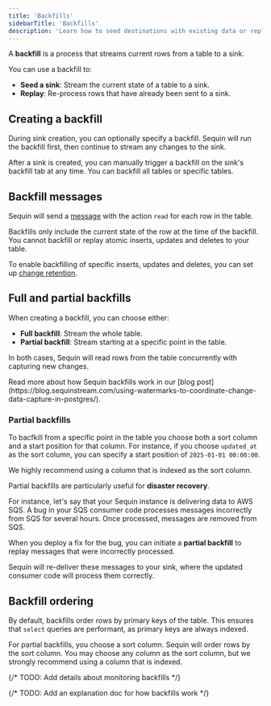 ```yaml
---
title: 'Backfills'
sidebarTitle: 'Backfills'
description: 'Learn how to seed destinations with existing data or replay events for robust Postgres change data capture (CDC) pipelines.'
---
```


A **backfill** is a process that streams current rows from a table to a sink.

You can use a backfill to:

- **Seed a sink**: Stream the current state of a table to a sink.
- **Replay**: Re-process rows that have already been sent to a sink.

## Creating a backfill

During sink creation, you can optionally specify a backfill. Sequin will run the backfill first, then continue to stream any changes to the sink.

After a sink is created, you can manually trigger a backfill on the sink's backfill tab at any time. You can backfill all tables or specific tables.

## Backfill messages

Sequin will send a [message](/reference/messages) with the action `read` for each row in the table.

<Note>
Backfills only include the current state of the row at the time of the backfill. You cannot backfill or replay atomic inserts, updates and deletes to your table.

To enable backfilling of specific inserts, updates and deletes, you can set up [change retention](/how-to/setup-change-retention).
</Note>


## Full and partial backfills

When creating a backfill, you can choose either:

- **Full backfill**: Stream the whole table.
- **Partial backfill**: Stream starting at a specific point in the table.

In both cases, Sequin will read rows from the table concurrently with capturing new changes.

<Info>
Read more about how Sequin backfills work in our [blog post](https://blog.sequinstream.com/using-watermarks-to-coordinate-change-data-capture-in-postgres/).
</Info>

### Partial backfills

To bacfkill from a specific point in the table you choose both a sort column and a start position for that column. For instance, if you choose `updated_at` as the sort column, you can specify a start position of `2025-01-01 00:00:00`.

<Info>
We highly recommend using a column that is indexed as the sort column.
</Info>

Partial backfills are particularly useful for **disaster recovery**.

For instance, let's say that your Sequin instance is delivering data to AWS SQS. A bug in your SQS consumer code processes messages incorrectly from SQS for several hours. Once processed, messages are removed from SQS.

When you deploy a fix for the bug, you can initiate a **partial backfill** to replay messages that were incorrectly processed.

Sequin will re-deliver these messages to your sink, where the updated consumer code will process them correctly.

## Backfill ordering

By default, backfills order rows by primary keys of the table. This ensures that `select` queries are performant, as primary keys are always indexed.

For partial backfills, you choose a sort column. Sequin will order rows by the sort column. You may choose any column as the sort column, but we strongly recommend using a column that is indexed.

{/* TODO: Add details about monitoring backfills */}

{/* TODO: Add an explanation doc for how backfills work */}